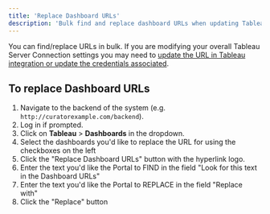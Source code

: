 ---
title: 'Replace Dashboard URLs'
description: 'Bulk find and replace dashboard URLs when updating Tableau Server connections'
---

You can find/replace URLs in bulk.  If you are modifying your overall Tableau Server Connection settings you may need to
[update the URL in Tableau integration or update the credentials associated](/creating_integrations/tableau_connection/creating_a_connection).

## To replace Dashboard URLs

1. Navigate to the backend of the system (e.g. `http://curatorexample.com/backend`).
2. Log in if prompted.
3. Click on **Tableau** > **Dashboards** in the dropdown.
4. Select the dashboards you'd like to replace the URL for using the checkboxes on the left
5. Click the "Replace Dashboard URLs" button with the hyperlink logo.
6. Enter the text you'd like the Portal to FIND in the field "Look for this text in the Dashboard URLs"
7. Enter the text you'd like the Portal to REPLACE in the field "Replace with"
8. Click the "Replace" button
